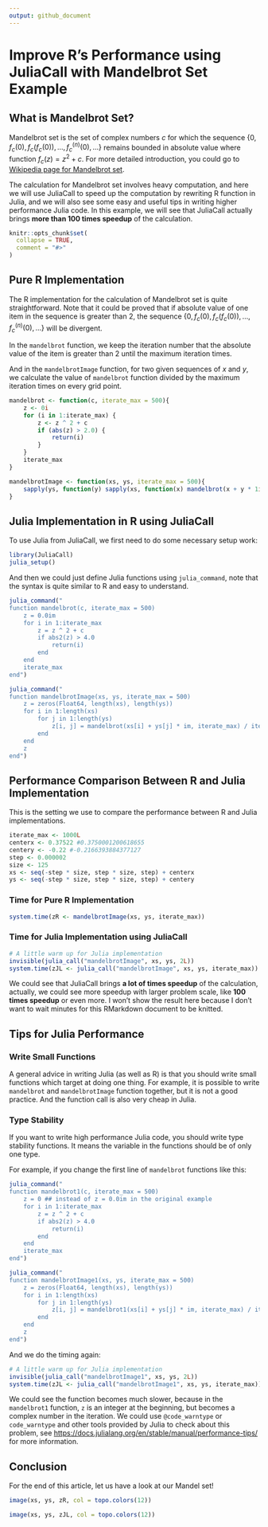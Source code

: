 ```yaml
---
output: github_document
---
```


# Improve R's Performance using JuliaCall with Mandelbrot Set Example

## What is Mandelbrot Set? 

Mandelbrot set is the set of complex numbers $c$ for which the sequence
$\{0, f_{c}(0), f_{c}(f_{c}(0)), \ldots, f^{(n)}_{c}(0), \ldots\}$
remains bounded in absolute value where
function $f_{c}(z)=z^{2}+c$. For more detailed introduction,
you could go to [Wikipedia page for Mandelbrot set](https://en.wikipedia.org/wiki/Mandelbrot_set).

The calculation for Mandelbrot set involves heavy computation,
and here we will use JuliaCall to speed up the computation by
rewriting R function in Julia,
and we will also see some easy and useful tips in writing higher performance 
Julia code.
In this example, we will see that
JuliaCall actually brings **more than 100 times speedup** of the calculation.

```r
knitr::opts_chunk$set(
  collapse = TRUE,
  comment = "#>"
)
```

## Pure R Implementation

The R implementation for the calculation of Mandelbrot set is quite straightforward.
Note that it could be proved that 
if absolute value of one item in the sequence is greater than 2,
the sequence $\{0, f_{c}(0), f_{c}(f_{c}(0)), \ldots, f^{(n)}_{c}(0), \ldots\}$
will be divergent. 

In the `mandelbrot` function, 
we keep the iteration number that the absolute value of the item is greater than 2
until the maximum iteration times.

And in the `mandelbrotImage` function,
for two given sequences of $x$ and $y$, we calculate the value
of `mandelbrot` function divided by the maximum iteration times
on every grid point.

```r
mandelbrot <- function(c, iterate_max = 500){
    z <- 0i
    for (i in 1:iterate_max) {
        z <- z ^ 2 + c
        if (abs(z) > 2.0) {
            return(i)
        }
    }
    iterate_max
}

mandelbrotImage <- function(xs, ys, iterate_max = 500){
    sapply(ys, function(y) sapply(xs, function(x) mandelbrot(x + y * 1i, iterate_max = iterate_max))) / iterate_max
}
```

## Julia Implementation in R using JuliaCall

To use Julia from JuliaCall,
we first need to do some necessary setup work:
```r
library(JuliaCall)
julia_setup()
```

And then we could just define Julia functions using
`julia_command`, note that the syntax is quite similar to R
and easy to understand.
```r
julia_command("
function mandelbrot(c, iterate_max = 500)
    z = 0.0im
    for i in 1:iterate_max
        z = z ^ 2 + c
        if abs2(z) > 4.0
            return(i)
        end
    end
    iterate_max
end")

julia_command("
function mandelbrotImage(xs, ys, iterate_max = 500)
    z = zeros(Float64, length(xs), length(ys))
    for i in 1:length(xs)
        for j in 1:length(ys)
            z[i, j] = mandelbrot(xs[i] + ys[j] * im, iterate_max) / iterate_max
        end
    end
    z
end")
```

## Performance Comparison Between R and Julia Implementation

This is the setting we use to compare the performance between
R and Julia implementations.

```r
iterate_max <- 1000L
centerx <- 0.37522 #0.3750001200618655
centery <- -0.22 #-0.2166393884377127
step <- 0.000002
size <- 125
xs <- seq(-step * size, step * size, step) + centerx
ys <- seq(-step * size, step * size, step) + centery
```

### Time for Pure R Implementation
```r
system.time(zR <- mandelbrotImage(xs, ys, iterate_max))
```

### Time for Julia Implementation using JuliaCall
```r
# A little warm up for Julia implementation
invisible(julia_call("mandelbrotImage", xs, ys, 2L))
system.time(zJL <- julia_call("mandelbrotImage", xs, ys, iterate_max))
```

We could see that
JuliaCall brings **a lot of times speedup** of the calculation,
actually, we could see more speedup with larger problem scale,
like **100 times speedup** or even more.
I won't show the result here because I don't want to wait
minutes for this RMarkdown document to be knitted.

## Tips for Julia Performance

### Write Small Functions

A general advice in writing Julia (as well as R) is that
you should write small functions which target at doing one thing.
For example,
it is possible to write `mandelbrot` and `mandelbrotImage` function
together, but it is not a good practice.
And the function call is also very cheap in Julia.


### Type Stability
If you want to write high performance Julia code,
you should write type stability functions.
It means the variable in the functions should be of only one type.

For example, if you change the first line of `mandelbrot` functions like this:


```r
julia_command("
function mandelbrot1(c, iterate_max = 500)
    z = 0 ## instead of z = 0.0im in the original example
    for i in 1:iterate_max
        z = z ^ 2 + c
        if abs2(z) > 4.0
            return(i)
        end
    end
    iterate_max
end")

julia_command("
function mandelbrotImage1(xs, ys, iterate_max = 500)
    z = zeros(Float64, length(xs), length(ys))
    for i in 1:length(xs)
        for j in 1:length(ys)
            z[i, j] = mandelbrot1(xs[i] + ys[j] * im, iterate_max) / iterate_max
        end
    end
    z
end")
```

And we do the timing again:
```r
# A little warm up for Julia implementation
invisible(julia_call("mandelbrotImage1", xs, ys, 2L))
system.time(zJL <- julia_call("mandelbrotImage1", xs, ys, iterate_max))
```

We could see the function becomes much slower, 
because in the `mandelbrot1` function,
`z` is an integer at the beginning, 
but becomes a complex number in the iteration.
We could use `@code_warntype` or `code_warntype` and other tools
provided by Julia to check about this problem,
see <https://docs.julialang.org/en/stable/manual/performance-tips/>
for more information.

## Conclusion

For the end of this article, let us have a look at our Mandel set!

```r
image(xs, ys, zR, col = topo.colors(12))

image(xs, ys, zJL, col = topo.colors(12))
```

